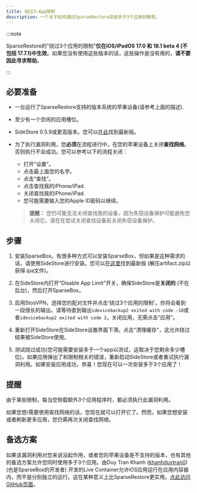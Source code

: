 ```yaml
---
title: 绕过3-App限制
description: 一个关于如何通过SparseRestore安装多于3个应用的教程。
---
```


:::note

SparseRestore的"绕过3个应用的限制"**仅在iOS/iPadOS 17.0 和 18.1 beta 4 (不包括 17.7.1)中生效**。如果您没有使用这些版本的话，这些操作是没有用的，**请不要因此寻求帮助**。 

:::

## 必要准备
* 一台运行了SparseRestore支持的版本系统的苹果设备(请参考上面的描述).
* 至少有一个空闲的应用槽位。
* SideStore 0.5.9或更高版本。您可以[在此](https://github.com/SideStore/SideStore/releases)找到最新版。
* 为了执行漏洞利用，您**必须**在流程进行中，在您的苹果设备上关闭**查找网络**。否则执行不会成功。您可以参考以下的流程关闭：
  - 打开“设置”。
  - 点击最上面您的名字。
  - 点击“查找”。
  - 点击查找我的iPhone/iPad.
  - 关闭查找我的iPhone/iPad.
  - 您可能需要输入您的Apple ID密码以继续。
  
  > **提醒：** 您仍可能无法关闭查找我的设备，因为失窃设备保护可能避免您关闭它。请在在尝试关闭查找设备前关闭失窃设备保护。

## 步骤
1. 安装SparseBox。有很多种方式可以安装SparseBox，但如果是这种需求的话，请使用SideStore进行安装。您可以[在这里](https://nightly.link/khanhduytran0/SparseBox/workflows/build/main/artifact.zip)找到最新版 (解压artifact.zip以获得.ipa文件)。

2. 在SideStore内打开"Disable App Limit"开关，确保SideStore是**关闭的** (不在后台)，然后打开SparseBox。

3. 启用StosVPN，选择您的配对文件并点击'绕过3个应用的限制'。你将会看到一段很长的输出。请等待直到输出`idevicebackup2 exited with code -18`或者`idevicebackup2 exited with code 2`，关闭应用，无需点击“应用”。

4. 重新打开SideStore在SideStore设置界面下滑。点击"清理缓存"，这允许绕过结果被SideStore使用。

5. 测试绕过成功(您可能需要安装多于一个app以测试，这取决于您剩余多少槽位)。如果应用弹出了和限制相关的错误，重新启动SideStore或者重试执行漏洞利用。如果安装应用成功，恭喜！您现在可以一次安装多于3个应用了！

## 提醒
由于某些限制，每当您侧载额外3个应用程序时，都必须执行此漏洞利用。

如果您想/需要使用查找网络的话，您现在就可以打开它了。然而，如果您想安装或者刷新更多应用，您仍需再次关闭查找网络。

## 备选方案
如果该漏洞利用对您来说没起作用，或者您的苹果设备是不支持的版本，也有其他的备选方案允许您同时使用多于3个应用。由Duy Tran Khanh ([khanhduytran0](https://github.com/khanhduytran0)) (也是SparseBox的开发者) 开发的Live Container允许iOS应用运行在应用内容器内，而不是分别独立的运行。这在某种意义上比SparseRestore更实用。[点此访问GitHub页面](https://github.com/khanhduytran0/LiveContainer)。
